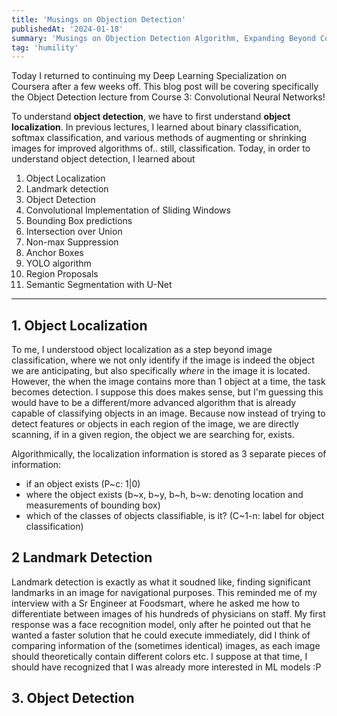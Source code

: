 ```yaml
---
title: 'Musings on Objection Detection'
publishedAt: '2024-01-18'
summary: 'Musings on Objection Detection Algorithm, Expanding Beyond Convolutional Neural Networks'
tag: 'humility'
---
```


Today I returned to continuing my Deep Learning Specialization on Coursera after a few weeks off. This blog post will be covering specifically the Object Detection lecture from Course 3: Convolutional Neural Networks! 

To understand **object detection**, we have to first understand **object localization**. In previous lectures, I learned about binary classification, softmax classification, and various methods of augmenting or shrinking images for improved algorithms of.. still, classification. Today, in order to understand object detection, I learned about 

1. Object Localization 
2. Landmark detection
3. Object Detection 
4. Convolutional Implementation of Sliding Windows 
5. Bounding Box predictions 
6. Intersection over Union 
7. Non-max Suppression 
8. Anchor Boxes
9. YOLO algorithm 
10. Region Proposals 
11. Semantic Segmentation with U-Net
--- 
## 1. Object Localization 
To me, I understood object localization as a step beyond image classification, where we not only identify if the image is indeed the object we are anticipating, but also specifically *where* in the image it is located. However, the when the image contains more than 1 object at a time, the task becomes detection. I suppose this does makes sense, but I'm guessing this would have to be a different/more advanced algorithm that is already capable of classifying objects in an image. Because now instead of trying to detect features or objects in each region of the image, we are directly scanning, if in a given region, the object we are searching for, exists. 

Algorithmically, the localization information is stored as 3 separate pieces of information: 
- if an object exists (P~c: 1|0)
- where the object exists (b~x, b~y, b~h, b~w: denoting location and measurements of bounding box)
- which of the classes of objects classifiable, is it? (C~1-n: label for object classification)

## 2 Landmark Detection 
Landmark detection is exactly as what it soudned like, finding significant landmarks in an image for navigational purposes. This reminded me of my interview with a Sr Engineer at Foodsmart, where he asked me how to differentiate between images of his hundreds of physicians on staff. My first response was a face recognition model, only after he pointed out that he wanted a faster solution that he could execute immediately, did I think of comparing information of the (sometimes identical) images, as each image should theoretically contain different colors etc. I suppose at that time, I should have recognized that I was already more interested in ML models :P 

## 3. Object Detection 


